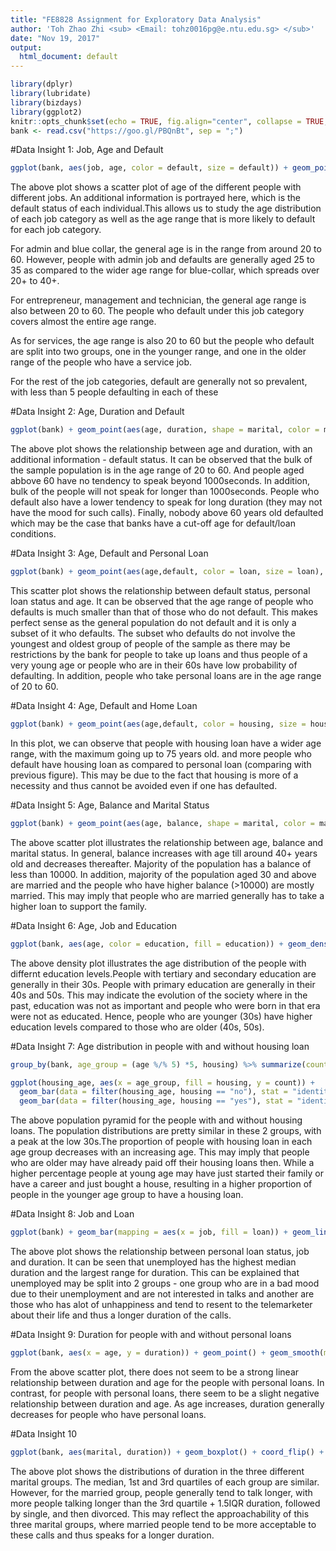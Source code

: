 ```yaml
---
title: "FE8828 Assignment for Exploratory Data Analysis"
author: 'Toh Zhao Zhi <sub> <Email: tohz0016pg@e.ntu.edu.sg> </sub>'
date: "Nov 19, 2017"
output:
  html_document: default
---
```

```r
library(dplyr)
library(lubridate)
library(bizdays)
library(ggplot2)
knitr::opts_chunk$set(echo = TRUE, fig.align="center", collapse = TRUE, cache = TRUE)
bank <- read.csv("https://goo.gl/PBQnBt", sep = ";")
```

#Data Insight 1: Job, Age and Default
```r
ggplot(bank, aes(job, age, color = default, size = default)) + geom_point(alpha = 0.2) + theme(axis.text.x = element_text(angle = 90, hjust = 1)) + ggtitle("Scatter Plot of Age in different Job Categories and Default Status")
```
The above plot shows a scatter plot of age of the different people with different jobs. An additional information is portrayed here, which is the default status of each individual.This allows us to study the age distribution of each job category as well as the age range that is more likely to default for each job category. 

For admin and blue collar, the general age is in the range from around 20 to 60. However, people with admin job and defaults are generally aged 25 to 35 as compared to the wider age range for blue-collar, which spreads over 20+ to 40+.

For entrepreneur, management and technician, the general age range is also between 20 to 60. The people who default under this job category covers almost the entire age range. 

As for services, the age range is also 20 to 60 but the people who default are split into two groups, one in the younger range, and one in the older range of the people who have a service job.

For the rest of the job categories, default are generally not so prevalent, with less than 5 people defaulting in each of these 

#Data Insight 2: Age, Duration and Default
```r
ggplot(bank) + geom_point(aes(age, duration, shape = marital, color = marital), alpha = 0.5) + ggtitle("Scatter Plot of Duration Against Age for People with Different Default Status")
```
The above plot shows the relationship between age and duration, with an additional information - default status. It can be observed that the bulk of the sample population is in the age range of 20 to 60. And people aged abbove 60 have no tendency to speak beyond 1000seconds. In addition, bulk of the people will not speak for longer than 1000seconds. People who default also have a lower tendency to speak for long duration (they may not have the mood for such calls). Finally, nobody above 60 years old defaulted which may be the case that banks have a cut-off age for default/loan conditions.

#Data Insight 3: Age, Default and Personal Loan
```r
ggplot(bank) + geom_point(aes(age,default, color = loan, size = loan), alpha = 0.5)+ ggtitle("Plot of Age for People with Different Default and Personal Loan Status")
```
This scatter plot shows the relationship between default status, personal loan status and age. It can be observed that the age range of people who defaults is much smaller than that of those who do not default. This makes perfect sense as the general population do not default and it is only a subset of it who defaults. The subset who defaults do not involve the youngest and oldest group of people of the sample as there may be restrictions by the bank for people to take up loans and thus people of a very young age or people who are in their 60s have low probability of defaulting. In addition, people who take personal loans are in the age range of 20 to 60. 

#Data Insight 4: Age, Default and Home Loan
```r
ggplot(bank) + geom_point(aes(age,default, color = housing, size = housing), alpha = 0.5) + ggtitle("Plot of Age for People with Different Default and Housing Loan Status")
```
In this plot, we can observe that people with housing loan have a wider age range, with the maximum going up to 75 years old. and more people who default have housing loan as compared to personal loan (comparing with previous figure). This may be due to the fact that housing is more of a necessity and thus cannot be avoided even if one has defaulted.

#Data Insight 5: Age, Balance and Marital Status
```r
ggplot(bank) + geom_point(aes(age, balance, shape = marital, color = marital), alpha = 0.5) + ggtitle("Scatter Plot of Balance Against Age for People with Different Marital Status")
```
The above scatter plot illustrates the relationship between age, balance and marital status. In general, balance increases with age till around 40+ years old and decreases thereafter. Majority of the population has a balance of less than 10000. In addition, majority of the population aged 30 and above are married and the people who have higher balance (>10000) are mostly married. This may imply that people who are married generally has to take a higher loan to support the family.

#Data Insight 6: Age, Job and Education
```r
ggplot(bank, aes(age, color = education, fill = education)) + geom_density(alpha =0.5) + ggtitle("Density Graph for Age for People with Different Education Levels")
```
The above density plot illustrates the age distribution of the people with differnt education levels.People with tertiary and secondary education are generally in their 30s. People with primary education are generally in their 40s and 50s. This may indicate the evolution of the society where in the past, education was not as important and people who were born in that era were not as educated. Hence, people who are younger (30s) have higher education levels compared to those who are older (40s, 50s).

#Data Insight 7: Age distribution in people with and without housing loan
```r
group_by(bank, age_group = (age %/% 5) *5, housing) %>% summarize(count = n()) %>% ungroup()-> housing_age

ggplot(housing_age, aes(x = age_group, fill = housing, y = count)) +
  geom_bar(data = filter(housing_age, housing == "no"), stat = "identity") + 
  geom_bar(data = filter(housing_age, housing == "yes"), stat = "identity", aes(y = -count)) +  scale_y_continuous(breaks = seq(-600,600,100), labels = abs(seq(-600,600,100))) + coord_flip() + xlab("Age Group") + ylab("Number of People") + ggtitle("Population Pyramid for People with and without Housing Loans")
```
The above population pyramid for the people with and without housing loans. The population distributions are pretty similar in these 2 groups, with a peak at the low 30s.The proportion of people with housing loan in each age group decreases with an increasing age. This may imply that people who are older may have already paid off their housing loans then. While a higher percentage people at young age may have just started their family or have a career and just bought a house, resulting in a higher proportion of people in the younger age group to have a housing loan.

#Data Insight 8: Job and Loan
```r
ggplot(bank) + geom_bar(mapping = aes(x = job, fill = loan)) + geom_line(aes(x = job, y = duration/3)) + geom_point(data = group_by(bank, job) %>% summarize(duration = median(duration/3)) %>% ungroup(), aes(x = job, y = duration), inherit.aes = FALSE) + scale_x_discrete(limit = rev(levels(reorder(bank$job, bank$duration, FUN = median)))) + xlab("Job sorted according to \nMedian Duration \n(Longest - Shortest)") + ylab("Count \n Duration/3") + coord_flip() + ggtitle("Duration and Personal Loan Status Chart for Different Job Categories")
```
The above plot shows the relationship between personal loan status, job and duration. It can be seen that unemployed has the highest median duration and the largest range for duration. This can be explained that unemployed may be split into 2 groups - one group who are in a bad mood due to their unemployment and are not interested in talks and another are those who has alot of unhappiness and tend to resent to the telemarketer about their life and thus a longer duration of the calls.

#Data Insight 9: Duration for people with and without personal loans
```r
ggplot(bank, aes(x = age, y = duration)) + geom_point() + geom_smooth(method = "lm") + facet_grid(.~loan) + ggtitle("Plot of Duration Against Age in \n People Without Personal Loan and People With Personal Loan")
```
From the above scatter plot, there does not seem to be a strong linear relationship between duration and age for the people with personal loans. In contrast, for people with personal loans, there seem to be a slight negative relationship between duration and age. As age increases, duration generally decreases for people who have personal loans.

#Data Insight 10
```r
ggplot(bank, aes(marital, duration)) + geom_boxplot() + coord_flip() + ggtitle("Box Plot of Duration for Different Marital Status")
```
The above plot shows the distributions of duration in the three different marital groups. The median, 1st and 3rd quartiles of each group are similar. However, for the married group, people generally tend to talk longer, with more people talking longer than the 3rd quartile + 1.5IQR duration, followed by single, and then divorced. This may reflect the approachability of this three marital groups, where married people tend to be more acceptable to these calls and thus speaks for a longer duration.